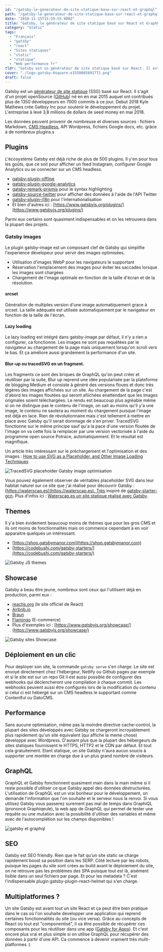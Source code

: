 ```yaml
---
id: "/gatsby-le-generateur-de-site-statique-base-sur-react-et-graphql"
path: "/gatsby-le-generateur-de-site-statique-base-sur-react-et-graphql"
date: "2018-11-15T15:59:55.000Z"
title: "Gatsby, le générateur de site statique basé sur React et GraphQL"
category: "Static"
tags: 
  - "Français"
  - "gatsby"
  - "react"
  - "Sites statiques"
  - "static"
  - "statique"
  - "Web performance fr"
tldr: "Gatsby est un générateur de site statique basé sur React. Il est doté d'un riche écosystème de plugins et peut s'adapter à de nombreuses sources de données."
cover: "./logo-gatsby-0square-e1558085891772.png"
draft: false
---
```


Gatsby est un [générateur de site statique](/posts/jamstack-sites-statiques-et-cms-headless-le-renouveau-du-web/) (SSG) basé sur React. Il s'agit d'un projet openSource ([GitHub](https://github.com/gatsbyjs/gatsby)) né en en mai 2015 auquel ont contribués plus de 1350 développeurs en 7000 commits à ce jour. Debut 2018 Kyle Mathews crée Gatbsy Inc pour soutenir le développement du projet. L'entreprise à levé 3,8 millions de dollars de seed money en mai 2018.

Les données peuvent provenir de nombreuse et diverses sources : fichiers Markdown, [CMS Headless](/posts/cms-headless-avantages-inconvenients-comparatif-des-5-leaders/), API Wordpress, fichiers Google docs, etc. grâce à de nombreux plugins.s

## Plugins

L'écosystème Gatsby est déjà riche de plus de 500 plugins. Il y'en pour tous les goûts, que ce soit pour afficher un feed Instagram, configurer Google Analytics ou se connecter sur un CMS headless.

- [gatsby-plugin-offline](https://www.gatsbyjs.org/packages/gatsby-plugin-offline/)
- [gatsby-plugin-google-analytics](https://www.gatsbyjs.org/packages/gatsby-plugin-google-analytics/?=)
- [gatsby-remark-prismjs](https://www.gatsbyjs.org/packages/gatsby-remark-prismjs/?=) pour le syntax highlighting
- [gatsby-source-twitter](https://www.gatsbyjs.org/packages/gatsby-source-twitter/?=) pour afficher des données à l'aide de l'API Twitter
- [gatsby-plugin-i18n](https://www.gatsbyjs.org/packages/gatsby-plugin-i18n/) pour l'internationalisation
- Et bien d'autres ici : [https://www.gatsbyjs.org/plugins/](https://www.gatsbyjs.org/plugins/)

Parmi eux certains sont quasiment indispensables et on les retrouvera dans la plupart des projets.

### Gatsby images

Le plugin gatsby-image est un composant clef de Gatsby qui simplifie l'experience dévelopeur pour servir des images optimisées.

- Utilisation d'images WebP pour les navigateurs le supportant
- Réservation l'emplacement des images pour éviter les saccades lorsque les images sont chargées
- Chargement de l'image optimale en fonction de la taille d'écran et de la résolution.

#### srcset

Génération de multiples version d'une image automatiquement grace à srcset. La taille adéquate est utilisée automatiquement par le navigateur en fonction de la taille de l'écran.

#### Lazy loading

Le lazy loading est intégré dans gatsby-image par défaut, il n'y a rien a configurer, ca fonctionne. Les images ne sont pas requêtées par le navigateur au chargement de la page mais uniquement lorsqu'on scroll vers le bas. Et ça améliore aussi grandement la performance d'un site.

#### Blur-up ou tracedSVG en un fragment.

Les fragments ce sont des briques de GraphQL qu'on peut créer et réutiliser par la suite, Blur up reprend une idée popularisée par la plateforme de blogging Medium et consiste à généré des versions floues et donc très légères des images affichées sur un site. Au chargement de la page c'est d'abord les images floutées qui seront afiichées enattendant que les images originales soient téléchargées. Le rendu est beaucoup plus agréable même si on ne distingue pas le contenu de l'image, on sait au moins qu'il y'a une image, le contenu ne sautera au moment du chargement puisque l'image est déjà en lace. Rien de révolutionnaire mais c'est tellement à mettre en place avec Gatsby qu'il serait dommage de s'en priver. TracedSVG fonctionne sur le même principe sauf qu'a la pace d'une version floutée de l'image on va cette fois la remplacer par une version vectorisée à l'aide du programme open source Potrace, automatiquement. Et le résultat est magnifique.

Un article très intéressant sur le préchargement et l'optimisation et des images : [How to use SVG as a Placeholder, and Other Image Loading Techniques](https://medium.freecodecamp.org/using-svg-as-placeholders-more-image-loading-techniques-bed1b810ab2c)

![TracedSVG placeholder Gatsby image optimisation](./TracedSVG-placeholder-Gatsby-image-optimisation.gif)

Vous pouvez également observer de véritables placeholder SVG dans leur habitat naturel sur ce site que j'ai réalisé pour découvrir Gatsby : [https://waterscap.es](https://waterscap.es). Très inspiré de [gatsby-starter-gcn](https://www.gatsbyjs.org/starters/gatsby-starter-gcn). Plus d'infos ici : [Waterscap.es un site statique réalisé avec Gatsby](/posts/portfolio-item/waterscap-es-un-site-statique-realise-avec-gatsby/).

## Themes

Il y'a bien évidement beaucoup moins de thèmes que pour les gros CMS et ils ont moins de fonctionnalités mais on commence cependant à en voir apparaitre quelques un intéressant.

- [https://shop.gatsbymanor.com](https://shop.gatsbymanor.com)
- [https://codebushi.com/gatsby-starters/](https://codebushi.com/gatsby-starters/)

![Gatsby JS themes](./Capture-d-ecran-2018-11-15-a-17.21.33.jpg)

## Showcase

Gatsby a beau être jeune, nombreux sont ceux qui l'utilisent déjà en production, parmi eux :

- [reactjs.org](https://reactjs.org/) (le site officiel de React)
- [Airbnb.io](https://airbnb.io)
- [Braun](https://ca.braun.com/en-ca)
- [Flamingo](https://www.shopflamingo.com) (E-commerce)
- Plus d'exemples ici : [https://www.gatsbyjs.org/showcase/](https://www.gatsbyjs.org/showcase/)

![Gatsby sites Showcase](./Capture-d-ecran-2018-11-15-a-17.24.27.jpg)

## Déploiement en un clic

Pour deployer son site, la commande `gatsby serve` s'en charge. Le site est envoyé directement chez l'hébergeur, Netlify ou Github pages par exemple et si le site est sur un repo Git il est aussi possible de configurer des webhooks qui déclencheront une compilation à chaque commit. Les webhooks peuvent aussi être configurés lors de la modification du contenu si celui ci est hébergé sur un CMS headless le supportant comme Contentful ou DatoCMS.

## Performance

Sans aucune optimisation, même pas la moindre directive cache-control, la plupart des sites développés avec Gatsby se chargeront incroyablement plus rapidement qu'un site équivalent (qui affiche la meme chose) développé avec Wordpress. D'autant plus que la plupart des hébergeurs de sites statiques fournissent le HTTPS, HTTP2 et le CDN par défaut. Et tout cela gratuitement. Etant statique, un site Gatsby n'aura aucun soucis à supporter une montée en charge due à un plus grand nombre de visiteurs.

## GraphQL

GraphQL et Gatsby fonctionnent quasiment main dans la main même si il reste possible d'utiliser ce que Gatsby appel des données déstructurées. L'utilisation de GraphQL est un vrai bonheur pour le développement, on demande l'information que l'on souhaite et le serveur nous la renvoi. Si vous utilisez Gatsby vous passerez surement pas mal de temps dans GraphiQL (prononcé Graphiqeule), la web app de GraphQL qui permet de tester une requête ou une mutation avec la possibilité d'utiliser des variables et même avec de l'autocomplétion sur les champs disponibles !

![gatsby et graphql](./graphiql-300x170.png)

## SEO

Gatsby est SEO friendly. Rien que le fait qu'un site static se charge rapidement boost sa position dans les SERP. Côté lecture par les robots, puisque les pages du site sont crées au build avant le déploiement du site, on ne retrouve pas les problèmes des SPA puisque tout est là, aisément lisible dans un seul fichiers par page. Et pour les metadata ? C'est l'indispensable plugin gatsby-plugin-react-helmet qui s'en charge.

## Multiplatformes ?

Un site Gatsby est avant tout un site React et ça peut être bien pratique dans le cas où l'on souhaite developper une application qui reprend certaines fonctionnalités du site (ou vice versa). Grâce au concepts de React où tout est "componentisé", il va être possible de récupérer ces composants pour les réutiliser dans une app ([Gatsby for Apps](https://www.gatsbyjs.org/blog/2018-11-07-gatsby-for-apps/)). Et c'est encore plus vrai et plus simple si on utilise GraphQL pour récupérer des données à partir d'une API. Ca commence à devenir vraiment très multi-platformes :)
